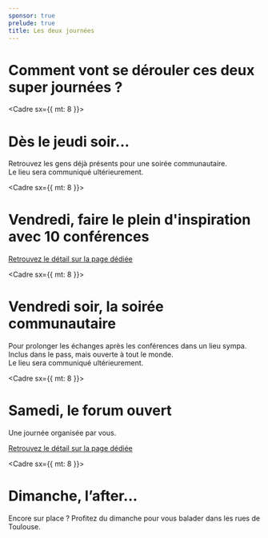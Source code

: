 ```yaml
---
sponsor: true
prelude: true
title: Les deux journées
---
```



  <Cadre>

# Comment vont se dérouler ces deux super journées ?

  </Cadre>

  <Cadre sx={{ mt: 8 }}>

# Dès le jeudi soir...

Retrouvez les gens déjà présents pour une soirée communautaire.  
Le lieu sera communiqué ultérieurement.

  </Cadre>

  <Cadre sx={{ mt: 8 }}>

# Vendredi, faire le plein d'inspiration avec 10 conférences

[Retrouvez le détail sur la page dédiée](../vendredi/)

  </Cadre>

  <Cadre sx={{ mt: 8 }}>

# Vendredi soir,  la soirée communautaire

Pour prolonger les échanges après les conférences dans un lieu sympa. Inclus
dans le pass, mais ouverte à tout le monde.  
Le lieu sera communiqué ultérieurement.

  </Cadre>

  <Cadre sx={{ mt: 8 }}>

# Samedi, le forum ouvert

Une journée organisée par vous.

[Retrouvez le détail sur la page dédiée](../samedi/)

  </Cadre>

  <Cadre sx={{ mt: 8 }}>

# Dimanche, l’after...

Encore sur place ? Profitez du dimanche pour vous balader dans les rues de Toulouse.

  </Cadre>
